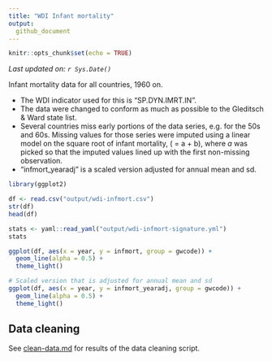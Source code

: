 ```yaml
---
title: "WDI Infant mortality"
output: 
  github_document
---
```


```r
knitr::opts_chunk$set(echo = TRUE)
```

*Last updated on: `r Sys.Date()`*

Infant mortality data for all countries, 1960 on. 

- The WDI indicator used for this is "SP.DYN.IMRT.IN". 
- The data were changed to conform as much as possible to the Gleditsch & Ward state list. 
- Several countries miss early portions of the data series, e.g. for the 50s and 60s. Missing values for those series were imputed using a linear model on the square root of infant mortality, \(\sqrt{Y} = a + b\times\textrm{Year}\), where *a* was picked so that the imputed values lined up with the first non-missing observation. 
- "infmort_yearadj" is a scaled version adjusted for annual mean and sd. 

```r
library(ggplot2)

df <- read.csv("output/wdi-infmort.csv")
str(df)
head(df)

stats <- yaml::read_yaml("output/wdi-infmort-signature.yml")
stats

ggplot(df, aes(x = year, y = infmort, group = gwcode)) +
  geom_line(alpha = 0.5) +
  theme_light()

# Scaled version that is adjusted for annual mean and sd
ggplot(df, aes(x = year, y = infmort_yearadj, group = gwcode)) +
  geom_line(alpha = 0.5) +
  theme_light()
```

## Data cleaning

See [clean-data.md](clean-data.md) for results of the data cleaning script. 

